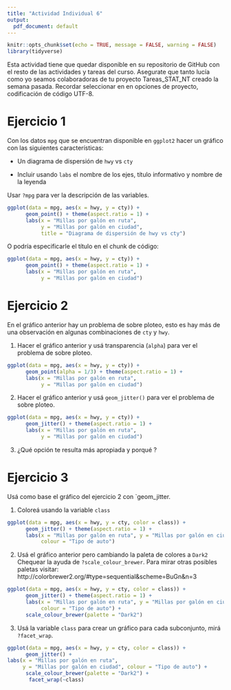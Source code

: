 ```yaml
---
title: "Actividad Individual 6"
output:
  pdf_document: default
---
```


```r
knitr::opts_chunk$set(echo = TRUE, message = FALSE, warning = FALSE)
library(tidyverse)
```


Esta actividad tiene que quedar disponible en su repositorio de GitHub con el resto de las actividades y tareas del curso. Asegurate que tanto lucía como yo seamos colaboradoras de tu proyecto Tareas_STAT_NT creado la semana pasada.
Recordar seleccionar en en opciones de proyecto, codificación de código UTF-8.


# Ejercicio 1

Con los datos `mpg` que se encuentran disponible en `ggplot2` hacer un gráfico con las siguientes características:

- Un diagrama de dispersión de  `hwy` vs `cty` 

- Incluir usando `labs` el nombre de los ejes, título informativo y nombre de la leyenda

Usar `?mpg` para ver la descripción de las variables.

```r
ggplot(data = mpg, aes(x = hwy, y = cty)) +
      geom_point() + theme(aspect.ratio = 1) +
      labs(x = "Millas por galón en ruta",
           y = "Millas por galón en ciudad",
           title = "Diagrama de dispersión de hwy vs cty")
```

O podría especificarle el título en el chunk de código:

```r
ggplot(data = mpg, aes(x = hwy, y = cty)) +
      geom_point() + theme(aspect.ratio = 1) +
      labs(x = "Millas por galón en ruta",
           y = "Millas por galón en ciudad")
```

\newpage

# Ejercicio 2

 En el gráfico anterior hay un problema de sobre ploteo, esto es hay más de una observación en algunas combinaciones de  `cty` y `hwy`. 
 
1. Hacer el  gráfico anterior y usá transparencia (`alpha`) para ver el problema de sobre ploteo.

```r
ggplot(data = mpg, aes(x = hwy, y = cty)) +
      geom_point(alpha = 1/3) + theme(aspect.ratio = 1) +
      labs(x = "Millas por galón en ruta",
           y = "Millas por galón en ciudad")

```
 
\newpage
 
2. Hacer el  gráfico anterior y usá  `geom_jitter()`  para ver el problema de sobre ploteo.
 
```r
ggplot(data = mpg, aes(x = hwy, y = cty)) +
      geom_jitter() + theme(aspect.ratio = 1) +
      labs(x = "Millas por galón en ruta",
           y = "Millas por galón en ciudad")
```


3. ¿Qué opción te resulta más apropiada y porqué ? 

\newpage

#  Ejercicio 3

Usá como base el gráfico del ejercicio 2 con `geom_jitter.

1. Coloreá usando la variable `class`

```r
ggplot(data = mpg, aes(x = hwy, y = cty, color = class)) + 
      geom_jitter() + theme(aspect.ratio = 1) +
      labs(x = "Millas por galón en ruta", y = "Millas por galón en ciudad",
           colour = "Tipo de auto")
```


\newpage

2. Usá el gráfico anterior pero cambiando la paleta de colores a `Dark2`
  Chequear la ayuda de `?scale_colour_brewer`. Para mirar otras posibles paletas visitar: http://colorbrewer2.org/#type=sequential&scheme=BuGn&n=3

```r
ggplot(data = mpg, aes(x = hwy, y = cty, color = class)) + 
      geom_jitter() + theme(aspect.ratio = 1) +
      labs(x = "Millas por galón en ruta", y = "Millas por galón en ciudad",
           colour = "Tipo de auto") +
      scale_colour_brewer(palette = "Dark2")

```


\newpage

3. Usá la variable `class` para crear un gráfico para cada subconjunto, mirá `?facet_wrap`.

```r
ggplot(data = mpg, aes(x = hwy, y = cty, color = class)) + 
      geom_jitter() +
labs(x = "Millas por galón en ruta", 
     y = "Millas por galón en ciudad", colour = "Tipo de auto") +
      scale_colour_brewer(palette = "Dark2") +
       facet_wrap(~class) 
```

